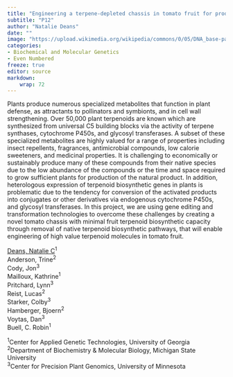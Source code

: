 ```yaml
---
title: "Engineering a terpene-depleted chassis in tomato fruit for production of high value terpenes"
subtitle: "P12"
author: "Natalie Deans"
date: ""
image: "https://upload.wikimedia.org/wikipedia/commons/0/05/DNA_base-pair_diagram.jpg"
categories: 
- Biochemical and Molecular Genetics
- Even Numbered
freeze: true
editor: source
markdown: 
    wrap: 72
---
```


Plants produce numerous specialized metabolites that function in plant defense, as attractants to pollinators and symbionts, and in cell wall strengthening. Over 50,000 plant terpenoids are known which are synthesized from universal C5 building blocks via the activity of terpene synthases, cytochrome P450s, and glycosyl transferases. A subset of these specialized metabolites are highly valued for a range of properties including insect repellents, fragrances, antimicrobial compounds, low calorie sweeteners, and medicinal properties. It is challenging to economically or sustainably produce many of these compounds from their native species due to the low abundance of the compounds or the time and space required to grow sufficient plants for production of the natural product. In addition, heterologous expression of terpenoid biosynthetic genes in plants is problematic due to the tendency for conversion of the activated products into conjugates or other derivatives via endogenous cytochrome P450s, and glycosyl transferases. In this project, we are using gene editing and transformation technologies to overcome these challenges by creating a novel tomato chassis with minimal fruit terpenoid biosynthetic capacity through removal of native terpenoid biosynthetic pathways, that will enable engineering of high value terpenoid molecules in tomato fruit.

<a href='mailto:natalie.deans@uga.edu'>Deans, Natalie C</a><sup>1</sup><br>Anderson, Trine<sup>2</sup><br>Cody, Jon<sup>3</sup><br>Mailloux, Kathrine<sup>1</sup><br>Pritchard, Lynn<sup>3</sup><br>Reist, Lucas<sup>2</sup><br>Starker, Colby<sup>3</sup><br>Hamberger, Bjoern<sup>2</sup><br>Voytas, Dan<sup>3</sup><br>Buell, C. Robin<sup>1</sup><br>

<sup>1</sup>Center for Applied Genetic Technologies, University of Georgia<br><sup>2</sup>Department of Biochemistry & Molecular Biology, Michigan State University<br><sup>3</sup>Center for Precision Plant Genomics, University of Minnesota<br>